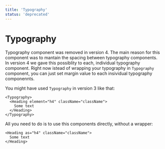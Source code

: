 ```yaml
---
title: 'Typography'
status: 'deprecated'
---
```


# Typography

Typography component was removed in version 4. The main reason for this component was to mantain the spacing between typography components. In version 4 we gave this possiblity to each, individual typography component.
Right now istead of wrapping your typography in `Typography` component, you can just set margin value to each insividual typography componennts.

You might have used `Typography` in version 3 like that:

```tsx static=true
<Typography>
  <Heading element="h4" className="className">
    Some text
  </Heading>
</Typography>
```

All you need to do is to use this components directly, without a wrapper:

```tsx static=true
<Heading as="h4" className="className">
  Some text
</Heading>
```
